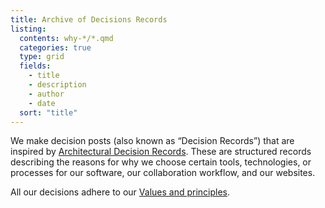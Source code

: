 ```yaml
---
title: Archive of Decisions Records
listing:
  contents: why-*/*.qmd
  categories: true
  type: grid
  fields:
    - title
    - description
    - author
    - date
  sort: "title"
---
```


We make decision posts (also known as "Decision Records") that are
inspired by [Architectural Decision Records](https://adr.github.io/).
These are structured records describing the reasons for why we choose
certain tools, technologies, or processes for our software, our
collaboration workflow, and our websites.

All our decisions adhere to our [Values and
principles](https://seedcase-project.org/about/principles).
